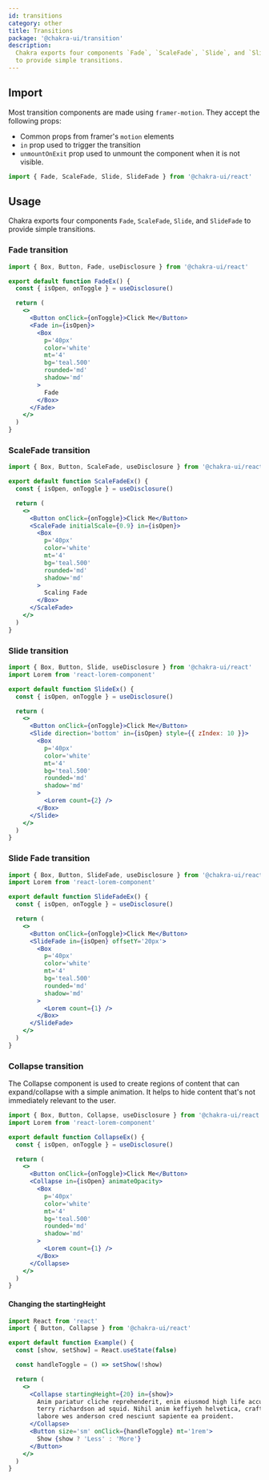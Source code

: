 ```yaml
---
id: transitions
category: other
title: Transitions
package: '@chakra-ui/transition'
description:
  Chakra exports four components `Fade`, `ScaleFade`, `Slide`, and `SlideFade`
  to provide simple transitions.
---
```


## Import

Most transition components are made using `framer-motion`. They accept the
following props:

- Common props from framer's `motion` elements
- `in` prop used to trigger the transition
- `unmountOnExit` prop used to unmount the component when it is not visible.

```js
import { Fade, ScaleFade, Slide, SlideFade } from '@chakra-ui/react'
```

## Usage

Chakra exports four components `Fade`, `ScaleFade`, `Slide`, and `SlideFade` to
provide simple transitions.

### Fade transition

```jsx
import { Box, Button, Fade, useDisclosure } from '@chakra-ui/react'

export default function FadeEx() {
  const { isOpen, onToggle } = useDisclosure()

  return (
    <>
      <Button onClick={onToggle}>Click Me</Button>
      <Fade in={isOpen}>
        <Box
          p='40px'
          color='white'
          mt='4'
          bg='teal.500'
          rounded='md'
          shadow='md'
        >
          Fade
        </Box>
      </Fade>
    </>
  )
}
```

### ScaleFade transition

```jsx
import { Box, Button, ScaleFade, useDisclosure } from '@chakra-ui/react'

export default function ScaleFadeEx() {
  const { isOpen, onToggle } = useDisclosure()

  return (
    <>
      <Button onClick={onToggle}>Click Me</Button>
      <ScaleFade initialScale={0.9} in={isOpen}>
        <Box
          p='40px'
          color='white'
          mt='4'
          bg='teal.500'
          rounded='md'
          shadow='md'
        >
          Scaling Fade
        </Box>
      </ScaleFade>
    </>
  )
}
```

### Slide transition

```jsx deps=[react-lorem-component]
import { Box, Button, Slide, useDisclosure } from '@chakra-ui/react'
import Lorem from 'react-lorem-component'

export default function SlideEx() {
  const { isOpen, onToggle } = useDisclosure()

  return (
    <>
      <Button onClick={onToggle}>Click Me</Button>
      <Slide direction='bottom' in={isOpen} style={{ zIndex: 10 }}>
        <Box
          p='40px'
          color='white'
          mt='4'
          bg='teal.500'
          rounded='md'
          shadow='md'
        >
          <Lorem count={2} />
        </Box>
      </Slide>
    </>
  )
}
```

### Slide Fade transition

```jsx deps=[react-lorem-component]
import { Box, Button, SlideFade, useDisclosure } from '@chakra-ui/react'
import Lorem from 'react-lorem-component'

export default function SlideFadeEx() {
  const { isOpen, onToggle } = useDisclosure()

  return (
    <>
      <Button onClick={onToggle}>Click Me</Button>
      <SlideFade in={isOpen} offsetY='20px'>
        <Box
          p='40px'
          color='white'
          mt='4'
          bg='teal.500'
          rounded='md'
          shadow='md'
        >
          <Lorem count={1} />
        </Box>
      </SlideFade>
    </>
  )
}
```

### Collapse transition

The Collapse component is used to create regions of content that can
expand/collapse with a simple animation. It helps to hide content that's not
immediately relevant to the user.

```jsx deps=[react-lorem-component]
import { Box, Button, Collapse, useDisclosure } from '@chakra-ui/react'
import Lorem from 'react-lorem-component'

export default function CollapseEx() {
  const { isOpen, onToggle } = useDisclosure()

  return (
    <>
      <Button onClick={onToggle}>Click Me</Button>
      <Collapse in={isOpen} animateOpacity>
        <Box
          p='40px'
          color='white'
          mt='4'
          bg='teal.500'
          rounded='md'
          shadow='md'
        >
          <Lorem count={1} />
        </Box>
      </Collapse>
    </>
  )
}
```

#### Changing the startingHeight

```jsx
import React from 'react'
import { Button, Collapse } from '@chakra-ui/react'

export default function Example() {
  const [show, setShow] = React.useState(false)

  const handleToggle = () => setShow(!show)

  return (
    <>
      <Collapse startingHeight={20} in={show}>
        Anim pariatur cliche reprehenderit, enim eiusmod high life accusamus
        terry richardson ad squid. Nihil anim keffiyeh helvetica, craft beer
        labore wes anderson cred nesciunt sapiente ea proident.
      </Collapse>
      <Button size='sm' onClick={handleToggle} mt='1rem'>
        Show {show ? 'Less' : 'More'}
      </Button>
    </>
  )
}
```

